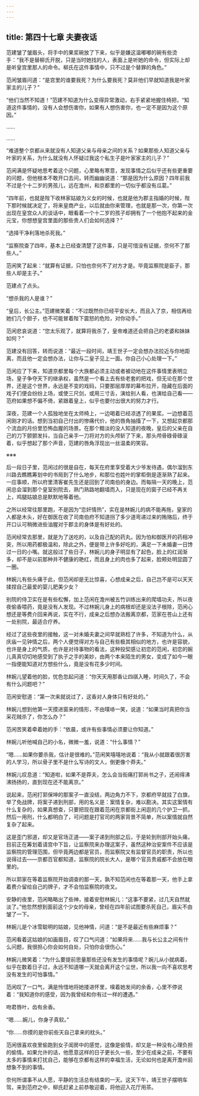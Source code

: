 ```yaml
---
---
---
```

title: 第四十七章 夫妻夜话
---




范建皱了皱眉头，将手中的果浆碗放了下来，似乎是嫌这温嘟嘟的碗有些烫手：“我不是替柳氏开脱，只是当时她找的人，表面上是听她的命令，但实际上却是听皇宫里那人的命令。柳氏在这件事情中，只不过是个替罪的角色。”

范闲皱眉问道：“是宫里的谁要我死？为什么要我死？莫非他们早就知道我是叶家家主的儿子？”

“他们当然不知道！”范建不知道为什么变得异常激动，右手紧紧地握住椅把，“知道这件事情的，没有人会想伤害你，如果有人想伤害你，也一定不是因为这个原因。”

……

……

“难道整个京都从来就没有人知道父亲与母亲之间的关系？如果那些人知道父亲与叶家的关系，为什么就没有人怀疑过我这个私生子是叶家家主的儿子？”

范闲满是怀疑地思考着这个问题，心里略有寒意，发现事情之后似乎还有些更重要的问题，但他根本不敢开口去问，转而幽幽说道：“那是因为什么原因？四年前我不过是个十二岁的男孩儿，远在澹州，和京都里的一切似乎都没有瓜葛。”

“四年前，也就是陛下收林家姑娘为义女的时候，也就是他为郡主指婚的时候，陛下那时候就决定了，将来皇商产业，以后就由你来管理，也就是那一次，你第一次出现在皇宫众人的谈话中，眼看着一个十二岁的孩子却拥有了一个他抱不起来的金元宝，你想想皇宫里面的那些贵人们会如何选择？”

“选择干净利落地杀死我。”

“监察院查了四年，基本上已经查清楚了这件事，只是可惜没有证据，奈何不了那些人。”

范闲笑了起来：“就算有证据，只怕也奈何不了对方才是。毕竟监察院是臣子，那些人却是主子。”

范建点了点头。

“想杀我的人是谁？”

“皇后，长公主。”范建微笑着：“不过既然你已经平安长大，而且入了京，相信再给她们几个胆子，也不可能冒着陛下震怒的危险，对你动手。”

范闲悲哀说道：“您太乐观了，就算将我杀了，皇帝难道还会把自己的老婆和妹妹如何？”

范建没有回答，转而说道：“最近一段时间，靖王世子一定会想办法拉近与你地距离，而且他一定会想办法，让你与二皇子见上一面。你自己小心处理一下。”

范闲应了下来，知道京都里每个大族都必须主动或者被动地在这件事情里表明立场，皇子争夺天下的继承权，虽然是一个看上去有些老套的把戏，但无论在那个世界，还是这个世界，永远是不变的戏码，只要那层厚厚的幕布拉开，隐藏在后面的戏子们便会纷纷上场，或使三尺剑，或用三寸舌，演给别人看，也演给自己看——范府如果想不偏不倚，紧跟着皇上，似乎也要付出很大的努力才行。

深夜，范建一个人孤独地坐在太师椅上，一边喝着已经凉透了的果浆。一边想着范闲刚才的话。想到当初自己付出的惨痛代价，他的唇角抽搐了一下，又想起京都那个流血的月份里恐怖血腥的场景。在那个黯淡的没人知道的夜晚，皇后的父亲在自己的刀下颤颤发抖，当自己亲手一刀将对方的头颅斩了下来，那头颅骨碌骨碌滚着，似乎想起了那个声音，范建的唇角浮现出一丝温柔的笑容。

※※※

后一段日子里，范闲过的很是自在，每天在府里享受着大少爷发待遇，偶尔溜到东川路去瞧瞧筹划中的书局到了什么地步，和那位也姓叶的掌柜倒是逐渐熟了起来。一应事顺，所以府里清客崔先生还是回到了司南伯的身边。而每隔一天的晚上，范闲总会溜到那个皇室别院去，熟门熟路地翻墙而入，只是现在的窗子已经不再关上，鸡腿姑娘总是默默地等着他。

之所以经常往那里跑，不是因为“恋奸情热”，实在是林婉儿的病不能再拖，皇家的人都是木头，好在御医在收了司南伯府不知道拐了多少道弯递过来的贿赂后，终于开口认可稍微进些油腥对于郡主的身体是有好处的。

范闲经常去那里，就是为了送吃的，以及自己配的药丸，因为怕和御医开的药相冲突，所以用药都极温和，除此之外，便是带上许多好吃的，满足一下未婚妻一日馋过一日的小嘴。就这般过了些日子，林婉儿的身子明显有了起色，脸上的红润渐多，却不是以前那种并不健康的艳红，而且身上的肉也多了起来，脸颊处明显圆了一圈。

林婉儿有些头痛于此，但范闲却是无比惊喜，心想成亲之后，自己岂不是可以天天揉捏自己最爱的婴儿肥美少女？

别院的侍卫实在是有些松懈，加上范闲在澹州被五竹训练出来的爬墙功夫，所以夜夜偷香喂药，竟是没有人发现。不过林婉儿身上的病根却还是没法子根除，范闲心想还是等费介回来再说，实在不行，成亲之后想办法搬离京都，范家在苍山上还有一处别院，最适合疗养。

经过了这些夜里的接触，这一对未婚夫妻之间早就熟稔了许多，不知道为什么，从庆庙一见钟情之后，两个人便觉得对方与自己有些极其相似的地方，也许是容貌，也许是身上的气质，也许是对待事物的看法，这种投契感让初恋的范闲，初恋的婉儿真真切切地感受到了执子之手的美妙，由两个本来陌生的男女，变成了如今一眼一指便能知道对方想些什么，竟是没有花多少时间。

林婉儿望着他的脸，忧色忽起问道：“你天天用那香让四祺入睡，时间久了，不会有什么问题吧？”

范闲安慰道：“第一次来就说过了，这香对人身体只有好处的。”

林婉儿想到他第一天摸进窗来的情形，不由噗哧一笑，说道：“如果当时真把你当采花贼杀了，你怎么办？”

范闲苦笑着牵着她的手：“依晨，或许有些事情必须要让你知道。”

林婉儿听他喊自己的小名，微微一羞，说道：“什么事情？”

“嗯……如果你要杀我，估计是很难的。”范闲笑嘻嘻地说着：“我从小就跟着很厉害的人学习，所以骨子里不是什么写诗的文人，倒更像个莽夫。”

林婉儿叹息道：“知道啦，如果不是莽夫，怎么会当街痛打郭尚书之子，还闹得沸沸扬扬的，直到现在还不能离京。”

说起来，范闲打郭保坤的那案子一直没结，两边角力不下，京都府早就挂了白旗，举了免战牌，将案子递到刑部，用的名义是：案情复杂，难以勘决。其实这案情有什么复杂的，如果真想查，只要把现在跟着范闲在京都街上闲逛的几个护卫一抓，然后一用刑，什么都明白了，可问题是打官司的两家背景不简单，所以案情就自然复杂了起来。

这是歪门邪道，却又是官场正道——案子递到刑部之后，于是轮到刑部开始头痛，目前正在筹划着请宫中下旨，让监察院来办理这案子，虽然这种治安案件不应该是监察院的管理范围，但毕竟两边都是官员，而监察院又有监督官员的职责，所以也说得过去——京都百官都知道，监察院的院长大人，是哪个官员贵戚都不会放在眼里的。

所以郭家在等着监察院开始调查的那一天，孰不知范闲也在等着那一天，他手上拿着费介留给自己的牌子，才不会怕监察院的夜叉。

安静的夜里，范闲略略出了些神，接着安慰林婉儿：“这事不要紧，过几天自然就淡了。”他忽然想到面前这个少女的母亲，曾经在四年前试图要杀死自己，眉尖不由皱了一下。

林婉儿是个冰雪聪明的姑娘，见他神情，问道：“是不是最近有些麻烦事？”

范闲看着这姑娘的如画眉目，叹了口气问道：“如果将来……我与长公主之间有什么问题，我很担心你会如何自处，只怕你会很伤心。”

林婉儿微笑着：“为什么要提前思量那些还没有发生的事情呢？婉儿从小就病着，似乎在数着日子过，永远不知道哪一天就会离开这个尘世，所以我一向不喜欢思考没有发生的可怕事情。”

范闲叹了一口气，满是怜惜地将她搂进怀里，嗅着她发间的余香，心里不停说着：“我知道你的感受，因为我曾经和你有过一样的遭遇。”

吻君唇叶，齿有余香。

“嗯……婉儿，你身子真软。”

“你……你摸的是你前些天自己拿来的枕头。”

范闲很喜欢夜里偷跑到女子闺房中的感觉，这像是偷情，却又是一种没有心理负担的偷情。如果允许的话，他愿意这样的日子更长久一些，至少在成亲之前，不要有太多的事情来打扰自己，能够在京都有这样的幸福生活，无论如何也是离开澹州前想象不到的事情。

奈何所谓事不从人愿，平静的生活总有结束的一天。这天下午，靖王世子摆明车驾，来到范府之中，柳氏赶紧上前恭敬迎着，将他迎入花厅用茶。